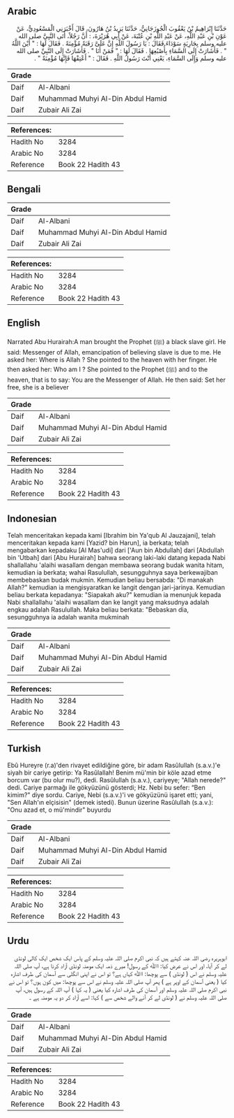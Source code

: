 ## Arabic


<div dir="rtl" lang="ar" style={{fontSize:'larger',backgroundColor:'#f8f9fa',padding:20}}>
حَدَّثَنَا إِبْرَاهِيمُ بْنُ يَعْقُوبَ الْجُوزَجَانِيُّ، حَدَّثَنَا يَزِيدُ بْنُ هَارُونَ، قَالَ أَخْبَرَنِي الْمَسْعُودِيُّ، عَنْ عَوْنِ بْنِ عَبْدِ اللَّهِ، عَنْ عَبْدِ اللَّهِ بْنِ عُتْبَةَ، عَنْ أَبِي هُرَيْرَةَ، ‏:‏ أَنَّ رَجُلاً، أَتَى النَّبِيَّ صلى الله عليه وسلم بِجَارِيَةٍ سَوْدَاءَ فَقَالَ ‏:‏ يَا رَسُولَ اللَّهِ إِنَّ عَلَىَّ رَقَبَةً مُؤْمِنَةً ‏.‏ فَقَالَ لَهَا ‏:‏ ‏"‏ أَيْنَ اللَّهُ ‏"‏ ‏.‏ فَأَشَارَتْ إِلَى السَّمَاءِ بِأُصْبُعِهَا ‏.‏ فَقَالَ لَهَا ‏:‏ ‏"‏ فَمَنْ أَنَا ‏"‏ ‏.‏ فَأَشَارَتْ إِلَى النَّبِيِّ صلى الله عليه وسلم وَإِلَى السَّمَاءِ، يَعْنِي أَنْتَ رَسُولُ اللَّهِ ‏.‏ فَقَالَ ‏:‏ ‏"‏ أَعْتِقْهَا فَإِنَّهَا مُؤْمِنَةٌ ‏"‏ ‏.‏
</div>
<div style={{backgroundColor:'#f8f9fa',padding:20, marginBottom: 10}}><table> <thead> <tr> <th>Grade</th> <th></th> </tr> </thead> <tbody> <tr><td>Daif</td><td>Al-Albani</td></tr><tr><td>Daif</td><td>Muhammad Muhyi Al-Din Abdul Hamid</td></tr><tr><td>Daif</td><td>Zubair Ali Zai</td></tr></tbody></table><table> <thead> <tr> <th>References:</th> <th></th> </tr> </thead> <tbody><tr><td>Hadith No</td><td>3284</td></tr><tr><td>Arabic No</td><td>3284</td></tr><tr><td>Reference</td><td>Book 22 Hadith 43</td></tr></tbody></table></div>

## Bengali


<div dir="ltr" lang="bn" style={{fontSize:'larger',backgroundColor:'#f8f9fa',padding:20}}>

</div>
<div style={{backgroundColor:'#f8f9fa',padding:20, marginBottom: 10}}><table> <thead> <tr> <th>Grade</th> <th></th> </tr> </thead> <tbody> <tr><td>Daif</td><td>Al-Albani</td></tr><tr><td>Daif</td><td>Muhammad Muhyi Al-Din Abdul Hamid</td></tr><tr><td>Daif</td><td>Zubair Ali Zai</td></tr></tbody></table><table> <thead> <tr> <th>References:</th> <th></th> </tr> </thead> <tbody><tr><td>Hadith No</td><td>3284</td></tr><tr><td>Arabic No</td><td>3284</td></tr><tr><td>Reference</td><td>Book 22 Hadith 43</td></tr></tbody></table></div>

## English


<div dir="ltr" lang="en" style={{fontSize:'larger',backgroundColor:'#f8f9fa',padding:20}}>
Narrated Abu Hurairah:A man brought the Prophet (ﷺ) a black slave girl. He said: Messenger of Allah, emancipation of believing slave is due to me. He asked her: Where is Allah ? She pointed to the heaven with her finger. He then asked her: Who am I ? She pointed to the Prophet (ﷺ) and to the heaven, that is to say: You are the Messenger of Allah. He then said: Set her free, she is a believer
</div>
<div style={{backgroundColor:'#f8f9fa',padding:20, marginBottom: 10}}><table> <thead> <tr> <th>Grade</th> <th></th> </tr> </thead> <tbody> <tr><td>Daif</td><td>Al-Albani</td></tr><tr><td>Daif</td><td>Muhammad Muhyi Al-Din Abdul Hamid</td></tr><tr><td>Daif</td><td>Zubair Ali Zai</td></tr></tbody></table><table> <thead> <tr> <th>References:</th> <th></th> </tr> </thead> <tbody><tr><td>Hadith No</td><td>3284</td></tr><tr><td>Arabic No</td><td>3284</td></tr><tr><td>Reference</td><td>Book 22 Hadith 43</td></tr></tbody></table></div>

## Indonesian


<div dir="ltr" lang="id" style={{fontSize:'larger',backgroundColor:'#f8f9fa',padding:20}}>
Telah menceritakan kepada kami [Ibrahim bin Ya'qub Al Jauzajani], telah menceritakan kepada kami [Yazid? bin Harun], ia berkata; telah mengabarkan kepadaku [Al Mas'udi] dari ['Aun bin Abdullah] dari [Abdullah bin 'Utbah] dari [Abu Hurairah] bahwa seorang laki-laki datang kepada Nabi shallallahu 'alaihi wasallam dengan membawa seorang budak wanita hitam, kemudian ia berkata; wahai Rasulullah, sesungguhnya saya berkewajiban membebaskan budak mukmin. Kemudian beliau bersabda: "Di manakah Allah?" kemudian ia mengisyaratkan ke langit dengan jari-jarinya. Kemudian beliau berkata kepadanya: "Siapakah aku?" kemudian ia menunjuk kepada Nabi shallallahu 'alaihi wasallam dan ke langit yang maksudnya adalah engkau adalah Rasulullah. Maka beliau berkata: "Bebaskan dia, sesungguhnya ia adalah wanita mukminah
</div>
<div style={{backgroundColor:'#f8f9fa',padding:20, marginBottom: 10}}><table> <thead> <tr> <th>Grade</th> <th></th> </tr> </thead> <tbody> <tr><td>Daif</td><td>Al-Albani</td></tr><tr><td>Daif</td><td>Muhammad Muhyi Al-Din Abdul Hamid</td></tr><tr><td>Daif</td><td>Zubair Ali Zai</td></tr></tbody></table><table> <thead> <tr> <th>References:</th> <th></th> </tr> </thead> <tbody><tr><td>Hadith No</td><td>3284</td></tr><tr><td>Arabic No</td><td>3284</td></tr><tr><td>Reference</td><td>Book 22 Hadith 43</td></tr></tbody></table></div>

## Turkish


<div dir="ltr" lang="tr" style={{fontSize:'larger',backgroundColor:'#f8f9fa',padding:20}}>
Ebû Hureyre (r.a)'den rivayet edildiğine göre, bir adam Rasûlullah (s.a.v.)'e siyah bir cariye getirip: Ya Rasûlallah! Benim mü'min bir köle azad etme borcum var (bu olur mu?), dedi. Rasûlullah (s.a.v.), cariyeye; "Allah nerede?" dedi. Cariye parmağı ile gökyüzünü gösterdi; Hz. Nebi bu sefer: “Ben kimim?" diye sordu. Cariye, Nebi (s.a.v.)'i ve gökyüzünü işaret etti; yani, "Sen Allah'ın elçisisin" (demek istedi). Bunun üzerine Rasûlullah (s.a.v.): "Onu azad et, o mü'mindir" buyurdu
</div>
<div style={{backgroundColor:'#f8f9fa',padding:20, marginBottom: 10}}><table> <thead> <tr> <th>Grade</th> <th></th> </tr> </thead> <tbody> <tr><td>Daif</td><td>Al-Albani</td></tr><tr><td>Daif</td><td>Muhammad Muhyi Al-Din Abdul Hamid</td></tr><tr><td>Daif</td><td>Zubair Ali Zai</td></tr></tbody></table><table> <thead> <tr> <th>References:</th> <th></th> </tr> </thead> <tbody><tr><td>Hadith No</td><td>3284</td></tr><tr><td>Arabic No</td><td>3284</td></tr><tr><td>Reference</td><td>Book 22 Hadith 43</td></tr></tbody></table></div>

## Urdu


<div dir="rtl" lang="ur" style={{fontSize:'larger',backgroundColor:'#f8f9fa',padding:20}}>
ابوہریرہ رضی اللہ عنہ کہتے ہیں کہ نبی اکرم صلی اللہ علیہ وسلم کے پاس ایک شخص ایک کالی لونڈی لے کر آیا، اور اس نے عرض کیا: اﷲ کے رسول! میرے ذمہ ایک مومنہ لونڈی آزاد کرنا ہے، آپ صلی اللہ علیہ وسلم نے اس ( لونڈی ) سے پوچھا: اﷲ کہاں ہے؟ تو اس نے اپنی انگلی سے آسمان کی طرف اشارہ کیا ( یعنی آسمان کے اوپر ہے ) پھر آپ صلی اللہ علیہ وسلم نے اس سے پوچھا: میں کون ہوں؟ تو اس نے نبی اکرم صلی اللہ علیہ وسلم اور آسمان کی طرف اشارہ کیا یعنی ( یہ کہا ) آپ اللہ کے رسول ہیں، آپ صلی اللہ علیہ وسلم نے ( لونڈی لے کر آنے والے شخص سے ) کہا: اسے آزاد کر دو یہ مومنہ ہے ۔
</div>
<div style={{backgroundColor:'#f8f9fa',padding:20, marginBottom: 10}}><table> <thead> <tr> <th>Grade</th> <th></th> </tr> </thead> <tbody> <tr><td>Daif</td><td>Al-Albani</td></tr><tr><td>Daif</td><td>Muhammad Muhyi Al-Din Abdul Hamid</td></tr><tr><td>Daif</td><td>Zubair Ali Zai</td></tr></tbody></table><table> <thead> <tr> <th>References:</th> <th></th> </tr> </thead> <tbody><tr><td>Hadith No</td><td>3284</td></tr><tr><td>Arabic No</td><td>3284</td></tr><tr><td>Reference</td><td>Book 22 Hadith 43</td></tr></tbody></table></div>